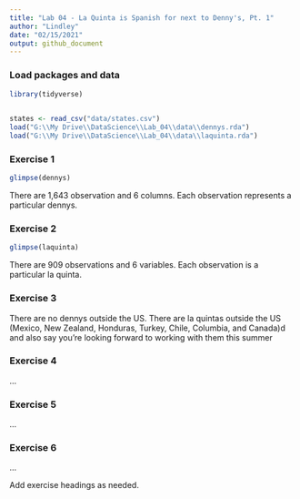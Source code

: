 ```yaml
---
title: "Lab 04 - La Quinta is Spanish for next to Denny's, Pt. 1"
author: "Lindley"
date: "02/15/2021"
output: github_document
---
```


### Load packages and data

```r
library(tidyverse) 
 
```

```r
states <- read_csv("data/states.csv")
load("G:\\My Drive\\DataScience\\Lab_04\\data\\dennys.rda")
load("G:\\My Drive\\DataScience\\Lab_04\\data\\laquinta.rda")
```

### Exercise 1

```r
glimpse(dennys)
```
There are 1,643 observation and 6 columns. Each observation represents a particular dennys.

### Exercise 2

```r
glimpse(laquinta)
```
There are 909 observations and 6 variables. Each observation is a particular la quinta.

### Exercise 3

There are no dennys outside the US. There are la quintas outside the US (Mexico, New Zealand, Honduras, Turkey, Chile, Columbia, and Canada)d and also say you're looking forward to working with them this summer

### Exercise 4

...

### Exercise 5

...

### Exercise 6

...

Add exercise headings as needed.

